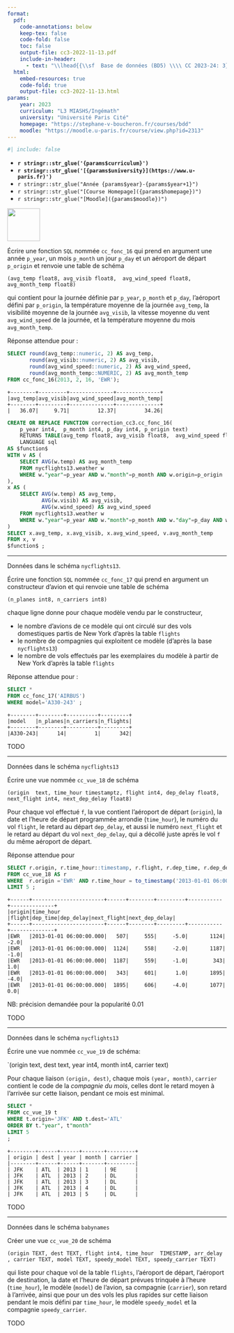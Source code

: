 ```yaml
---
format:
  pdf:
    code-annotations: below
    keep-tex: false
    code-fold: false
    toc: false
    output-file: cc3-2022-11-13.pdf
    include-in-header:
      - text: "\\lhead{{\\sf  Base de données (BD5) \\\\ CC 2023-24: 3}}"
  html:
    embed-resources: true
    code-fold: true
    output-file: cc3-2022-11-13.html
params:
    year: 2023 
    curriculum: "L3 MIASHS/Ingémath"
    university: "Université Paris Cité"
    homepage: "https://stephane-v-boucheron.fr/courses/bdd"
    moodle: "https://moodle.u-paris.fr/course/view.php?id=2313"
---
```



```r
#| include: false
```


::: {layout="[80,20]"}

::: {#first-column}



- **`r stringr::str_glue('{params$curriculum}')`**
- **`r stringr::str_glue('[{params$university}](https://www.u-paris.fr)')`**
- `r stringr::str_glue("Année {params$year}-{params$year+1}")`
- `r stringr::str_glue("[Course Homepage]({params$homepage})")`  
- `r stringr::str_glue("[Moodle]({params$moodle})")`

::: 

::: {#second-column}
![](/images/UniversiteParis_monogramme_couleur_RVB.png){align="right" style="size:50px;" width=75}
:::

:::



Écrire une fonction `SQL` nommée `cc_fonc_16` qui prend en argument une année `p_year`, un mois `p_month`
un jour `p_day`  et un aéroport de départ `p_origin` et renvoie une table 
de schéma 

```
(avg_temp float8, avg_visib float8,  avg_wind_speed float8, avg_month_temp float8)
```

qui contient pour la journée définie par `p_year`, `p_month` et  `p_day`, l'aéroport défini par `p_origin`,
la température moyenne de la journée `avg_temp`, la visibilité moyenne de la journée `avg_visib`, la vitesse 
moyenne du vent `avg_wind_speed`  de la journée, et la température moyenne du mois `avg_month_temp`.  


Réponse attendue pour  :

```.sql
SELECT round(avg_temp::numeric, 2) AS avg_temp, 
	   round(avg_visib::numeric, 2) AS avg_visib,
	   round(avg_wind_speed::numeric, 2) AS avg_wind_speed,
	   round(avg_month_temp::NUMERIC, 2) AS avg_month_temp
FROM cc_fonc_16(2013, 2, 16, 'EWR');
```

```
+--------+---------+--------------+--------------+
|avg_temp|avg_visib|avg_wind_speed|avg_month_temp|
+--------+---------+--------------+--------------+
|   36.07|     9.71|         12.37|         34.26|
```


```.sql
CREATE OR REPLACE FUNCTION correction_cc3.cc_fonc_16(
	p_year int4,  p_month int4, p_day int4, p_origin text)
	RETURNS TABLE(avg_temp float8, avg_visib float8,  avg_wind_speed float8, avg_month_temp float8)
	LANGUAGE sql
AS $function$
WITH v AS (
   	SELECT AVG(w.temp) AS avg_month_temp
    FROM nycflights13.weather w 
    WHERE w."year"=p_year AND w."month"=p_month AND w.origin=p_origin
),
x AS (
   	SELECT AVG(w.temp) AS avg_temp,
           AVG(w.visib) AS avg_visib,
           AVG(w.wind_speed) AS avg_wind_speed
    FROM nycflights13.weather w 
    WHERE w."year"=p_year AND w."month"=p_month AND w."day"=p_day AND w.origin=p_origin
) 
SELECT x.avg_temp, x.avg_visib, x.avg_wind_speed, v.avg_month_temp
FROM x, v 
$function$ ;
```

---

Données dans le schéma `nycflights13 `.

Écrire une fonction `SQL` nommée `cc_fonc_17` qui prend en argument un constructeur d'avion 
et qui renvoie une table de schéma 

```
(n_planes int8, n_carriers int8)
```

chaque ligne donne pour chaque modèle vendu par le constructeur, 

- le nombre d'avions de ce modèle qui ont circulé sur des vols domestiques partis de New York d'après la table `flights`
- le nombre de compagnies qui exploitent ce modèle (d'après la base `nycflights13`)
- le nombre de vols effectués par les exemplaires du modèle à partir de New York  d'après la table `flights`

Réponse attendue pour :

```.sql
SELECT * 
FROM cc_fonc_17('AIRBUS') 
WHERE model='A330-243' ;
```

```
+--------+--------+----------+---------+
|model   |n_planes|n_carriers|n_flights|
+--------+--------+----------+---------+
|A330-243|      14|         1|      342|
```


::: {.content-visible when-profile="solution"}
::: {.callout-tip title="solution"}

TODO 

:::
:::

---

Données dans le schéma `nycflights13`

Écrire une vue nommée `cc_vue_18` de schéma

```
(origin  text, time_hour timestamptz, flight int4, dep_delay float8, next_flight int4, next_dep_delay float8)
```

Pour chaque vol effectué `f`, la vue contient l'aéroport de départ (`origin`), la date et l'heure de départ programmée arrondie (`time_hour`), le numéro du vol `flight`, le retard au départ `dep_delay`, et aussi  le numéro `next_flight` et  le retard au départ du vol  `next_dep_delay`,  qui a décollé juste après le vol `f` du  même aéroport de départ.  

Réponse attendue pour

```.sql
SELECT r.origin, r.time_hour::timestamp, r.flight, r.dep_time, r.dep_delay, r.next_flight, r.next_dep_delay
FROM cc_vue_18 AS r 
WHERE  r.origin ='EWR' AND r.time_hour = to_timestamp('2013-01-01 06:00:00', 'YYYY-MM-DD HH:MI:SS') 
LIMIT 5 ;
```

```
+------+-----------------------+------+--------+---------+-----------+--------------+
|origin|time_hour              |flight|dep_time|dep_delay|next_flight|next_dep_delay|
+------+-----------------------+------+--------+---------+-----------+--------------+
|EWR   |2013-01-01 06:00:00.000|   507|     555|     -5.0|       1124|          -2.0|
|EWR   |2013-01-01 06:00:00.000|  1124|     558|     -2.0|       1187|          -1.0|
|EWR   |2013-01-01 06:00:00.000|  1187|     559|     -1.0|        343|           1.0|
|EWR   |2013-01-01 06:00:00.000|   343|     601|      1.0|       1895|          -4.0|
|EWR   |2013-01-01 06:00:00.000|  1895|     606|     -4.0|       1077|           0.0|

```



NB:  précision demandée pour la popularité  0.01

::: {.content-visible when-profile="solution"}
::: {.callout-tip title="solution"}

TODO 

:::
:::

---

Données dans le schéma `nycflights13`

Écrire une vue  nommée `cc_vue_19` de schéma:

`(origin text, dest text, year int4, month int4, carrier text)

Pour chaque liaison `(origin, dest)`, chaque mois `(year, month)`, `carrier` contient le code de la 
*compagnie du mois*, celles dont le retard moyen à l'arrivée sur cette liaison, pendant ce mois est minimal.

```.sql
SELECT * 
FROM cc_vue_19 t
WHERE t.origin='JFK' AND t.dest='ATL' 
ORDER BY t."year", t"month" 
LIMIT 5
;
``` 

```
+--------+------+------+-------+---------+
| origin | dest | year | month | carrier |
|--------+------+------+-------+---------|
| JFK    | ATL  | 2013 | 1     | 9E      |
| JFK    | ATL  | 2013 | 2     | DL      |
| JFK    | ATL  | 2013 | 3     | DL      |
| JFK    | ATL  | 2013 | 4     | DL      |
| JFK    | ATL  | 2013 | 5     | DL      |
```

::: {.content-visible when-profile="solution"}
::: {.callout-tip title="solution"}

TODO 

:::
:::


---

Données dans le schéma `babynames`

Créer une vue `cc_vue_20` de schéma

```
(origin TEXT, dest TEXT, flight int4, time_hour  TIMESTAMP, arr_delay , carrier TEXT, model TEXT, speedy_model TEXT, speedy_carrier TEXT)
```

qui liste pour chaque vol de la table `flights`, l'aéroport de départ, l'aéroport de destination,  la date et l'heure de départ prévues trinquée à l'heure (`time_hour`), le modèle (`model`)  de l'avion, sa compagnie (`carrier`), son retard à l'arrivée, ainsi que pour un des vols les plus rapides sur cette liaison pendant le mois défini par `time_hour`, le modèle `speedy_model` et la compagnie `speedy_carrier`.  


::: {.content-visible when-profile="solution"}
::: {.callout-tip title="solution"}

TODO 

:::
:::

